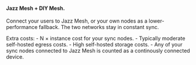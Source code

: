 #### Jazz Mesh + DIY Mesh.
<p className="no-prose text-base">
    Connect your users to Jazz Mesh, or your own nodes as a
    lower-performance fallback. The two networks stay in
    constant sync.
</p>
<div className="text-sm">
    Extra costs:
    - N × instance cost for your sync nodes.
    - Typically moderate self-hosted egress costs.
    - High self-hosted storage costs.
    - Any of your sync nodes connected to Jazz Mesh is counted as a continously connected device.
</div>